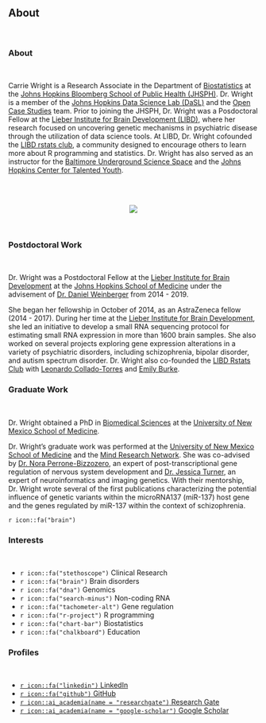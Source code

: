 
###
###
&nbsp;
&nbsp;
&nbsp;
&nbsp;
&nbsp;



## About {.tabset .tabset-fade}
&nbsp;

### About

&nbsp;

Carrie Wright is a Research Associate in the Department of [Biostatistics](https://www.jhsph.edu/departments/biostatistics/) at the [Johns Hopkins Bloomberg School of Public Health (JHSPH)](https://www.jhsph.edu/). Dr. Wright is a member of the [Johns Hopkins Data Science Lab (DaSL)](https://jhudatascience.org/) and the [Open Case Studies](https://opencasestudies.github.io/) team.  Prior to joining the JHSPH, Dr. Wright was a Posdoctoral Fellow at the [Lieber Institute for Brain Development (LIBD)](https://www.libd.org/), where her research focused on uncovering genetic mechanisms in psychiatric disease through the utilization of data science tools. At LIBD, Dr. Wright cofounded the [LIBD rstats club](http://research.libd.org/rstatsclub/), a community designed to encourage others to learn more about R programming and statistics. Dr. Wright has also served as an instructor for the [Baltimore Underground Science Space](http://www.bugssonline.org/) and the [Johns Hopkins Center for Talented Youth](https://cty.jhu.edu/).

&nbsp;



&nbsp;<center>
![](http://ghchart.rshah.org/DA2536/carriewright11.svg){width=500px, }
</center>

&nbsp;
&nbsp;


<script type='text/javascript' id='clustrmaps' src='//cdn.clustrmaps.com/map_v2.js?cl=0e1633&w=300&t=n&d=mMJdncczrKczeO0j6-ofVvIOdAmrUwpy0FcAIJeCdV0&co=0b4975&ct=cdd4d9&cmo=3acc3a&cmn=ff5353'></script>

### Postdoctoral Work

&nbsp;

Dr. Wright was a Postdoctoral Fellow at the [Lieber Institute for Brain Development](https://www.libd.org/) at the [Johns Hopkins School of Medicine](https://www.hopkinsmedicine.org/) under the advisement of [Dr. Daniel Weinberger](https://en.wikipedia.org/wiki/Daniel_R._Weinberger) from 2014 - 2019. 


She began her fellowship in October of 2014, as an AstraZeneca fellow (2014 - 2017). During her time at the [Lieber Institute for Brain Development](https://www.libd.org), she led an initiative to develop a small RNA sequencing protocol for estimating small RNA expression in more than 1600 brain samples. She also worked on several projects exploring gene expression alterations in a variety of psychiatric disorders, including schizophrenia, bipolar disorder, and autism spectrum disorder. Dr. Wright also co-founded the [LIBD Rstats Club](http://research.libd.org/rstatsclub/) with [Leonardo Collado-Torres](http://lcolladotor.github.io) and [Emily Burke](https://www.libd.org/team/emily-e-burke/). 








### Graduate Work

&nbsp;

Dr. Wright obtained a PhD in [Biomedical Sciences](https://hsc.unm.edu/research/brep/graduate/bsgp/index.html) at the [University of New Mexico School of Medicine](https://som.unm.edu/).  

Dr. Wright's graduate work was performed at the [University of New Mexico School of Medicine](https://som.unm.edu/) and the [Mind Research Network](https://www.mrn.org/). She was co-advised by [Dr. Nora Perrone-Bizzozero](https://hsc.unm.edu/nmarc/directory/researcher-profiles/nora-perrone-bizzozero.html), an expert of post-transcriptional gene regulation of nervous system development and [Dr. Jessica Turner](http://psychology.gsu.edu/profile/jessica-turner/), an expert of neuroinformatics and imaging genetics. With their mentorship, Dr. Wright wrote several of the first publications characterizing the potential influence of genetic variants within the microRNA137 (miR-137) host gene and the genes regulated by miR-137 within the context of schizophrenia.



 `r icon::fa("brain")`


### Interests

&nbsp;

* `r icon::fa("stethoscope")` Clinical Research
* `r icon::fa("brain")` Brain disorders
* `r icon::fa("dna")` Genomics 
* `r icon::fa("search-minus")` Non-coding RNA 
* `r icon::fa("tachometer-alt")` Gene regulation 
* `r icon::fa("r-project")` R programming 
* `r icon::fa("chart-bar")` Biostatistics 
* `r icon::fa("chalkboard")` Education


### Profiles 

&nbsp;

* [`r icon::fa("linkedin")` LinkedIn](https://www.linkedin.com/in/carrie-wright-36458344/)
* [`r icon::fa("github")` GitHub](http://github.com/carriewright11)
* [`r icon::ai_academia(name = "researchgate")` Research Gate](https://www.researchgate.net/profile/Carrie_Wright6)
* [`r icon::ai_academia(name = "google-scholar")` Google Scholar](https://scholar.google.com/citations?user=LVotQ9oAAAAJ&hl=en)



